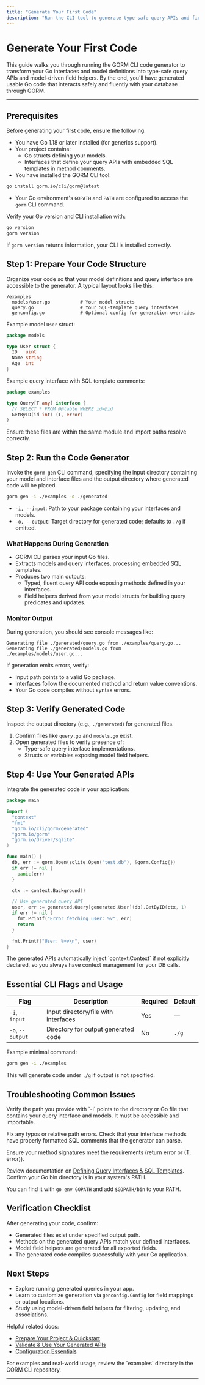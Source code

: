 ```yaml
---
title: "Generate Your First Code"
description: "Run the CLI tool to generate type-safe query APIs and field helpers. Includes key flags, expected output, and verification steps. Focuses on quickly turning your models and interfaces into usable code."
---
```


# Generate Your First Code

This guide walks you through running the GORM CLI code generator to transform your Go interfaces and model definitions into type-safe query APIs and model-driven field helpers. By the end, you'll have generated usable Go code that interacts safely and fluently with your database through GORM.

---

## Prerequisites

Before generating your first code, ensure the following:

- You have Go 1.18 or later installed (for generics support).
- Your project contains:
  - Go structs defining your models.
  - Interfaces that define your query APIs with embedded SQL templates in method comments.
- You have installed the GORM CLI tool:

```bash
go install gorm.io/cli/gorm@latest
```

- Your Go environment's `GOPATH` and `PATH` are configured to access the `gorm` CLI command.

<Tip>
Verify your Go version and CLI installation with:

```bash
go version
gorm version
```

If `gorm version` returns information, your CLI is installed correctly.
</Tip>

## Step 1: Prepare Your Code Structure

Organize your code so that your model definitions and query interface are accessible to the generator. A typical layout looks like this:

```plaintext
/examples
  models/user.go           # Your model structs
  query.go                 # Your SQL-template query interfaces
  genconfig.go             # Optional config for generation overrides
```

Example model `User` struct:

```go
package models

type User struct {
  ID   uint
  Name string
  Age  int
}
```

Example query interface with SQL template comments:

```go
package examples

type Query[T any] interface {
  // SELECT * FROM @@table WHERE id=@id
  GetByID(id int) (T, error)
}
```

Ensure these files are within the same module and import paths resolve correctly.

## Step 2: Run the Code Generator

Invoke the `gorm gen` CLI command, specifying the input directory containing your model and interface files and the output directory where generated code will be placed.

```bash
gorm gen -i ./examples -o ./generated
```

- `-i, --input`: Path to your package containing your interfaces and models.
- `-o, --output`: Target directory for generated code; defaults to `./g` if omitted.

### What Happens During Generation

- GORM CLI parses your input Go files.
- Extracts models and query interfaces, processing embedded SQL templates.
- Produces two main outputs:
  - Typed, fluent query API code exposing methods defined in your interfaces.
  - Field helpers derived from your model structs for building query predicates and updates.

### Monitor Output

During generation, you should see console messages like:

```
Generating file ./generated/query.go from ./examples/query.go...
Generating file ./generated/models.go from ./examples/models/user.go...
```

<Tip>
If generation emits errors, verify:

- Input path points to a valid Go package.
- Interfaces follow the documented method and return value conventions.
- Your Go code compiles without syntax errors.
</Tip>

## Step 3: Verify Generated Code

Inspect the output directory (e.g., `./generated`) for generated files.

1. Confirm files like `query.go` and `models.go` exist.
2. Open generated files to verify presence of:
   - Type-safe query interface implementations.
   - Structs or variables exposing model field helpers.

## Step 4: Use Your Generated APIs

Integrate the generated code in your application:

```go
package main

import (
  "context"
  "fmt"
  "gorm.io/cli/gorm/generated"
  "gorm.io/gorm"
  "gorm.io/driver/sqlite"
)

func main() {
  db, err := gorm.Open(sqlite.Open("test.db"), &gorm.Config{})
  if err != nil {
    panic(err)
  }

  ctx := context.Background()

  // Use generated query API
  user, err := generated.Query[generated.User](db).GetByID(ctx, 1)
  if err != nil {
    fmt.Printf("Error fetching user: %v", err)
    return
  }

  fmt.Printf("User: %+v\n", user)
}
```

<Tip>
The generated APIs automatically inject `context.Context` if not explicitly declared, so you always have context management for your DB calls.
</Tip>

## Essential CLI Flags and Usage

| Flag          | Description                              | Required | Default    |
| ------------- | -------------------------------------- | -------- | ---------- |
| `-i`, `--input`   | Input directory/file with interfaces    | Yes      | —          |
| `-o`, `--output`  | Directory for output generated code     | No       | `./g`      |

Example minimal command:

```bash
gorm gen -i ./examples
```

This will generate code under `./g` if output is not specified.

## Troubleshooting Common Issues

<AccordionGroup title="Troubleshooting Generation Issues">
<Accordion title="Cannot find input directory or files">
Verify the path you provide with `-i` points to the directory or Go file that contains your query interface and models. It must be accessible and importable.

Fix any typos or relative path errors.
</Accordion>
<Accordion title="Generated files are empty or methods missing">
Check that your interface methods have properly formatted SQL comments that the generator can parse.

Ensure your method signatures meet the requirements (return error or (T, error)).

Review documentation on [Defining Query Interfaces & SQL Templates](https://example.com/guides/core-workflows/query-apis-and-templates).
</Accordion>
<Accordion title="`gorm` command not found after installation">
Confirm your Go bin directory is in your system's PATH.

You can find it with `go env GOPATH` and add `$GOPATH/bin` to your PATH.
</Accordion>
</AccordionGroup>

## Verification Checklist

After generating your code, confirm:

- Generated files exist under specified output path.
- Methods on the generated query APIs match your defined interfaces.
- Model field helpers are generated for all exported fields.
- The generated code compiles successfully with your Go application.

## Next Steps

- Explore running generated queries in your app.
- Learn to customize generation via `genconfig.Config` for field mappings or output locations.
- Study using model-driven field helpers for filtering, updating, and associations.

Helpful related docs:
- [Prepare Your Project & Quickstart](getting-started/config-first-use/project-structure-and-quickstart)
- [Validate & Use Your Generated APIs](getting-started/config-first-use/validate-generated-code)
- [Configuration Essentials](getting-started/config-first-use/basic-cli-configuration)

<Tip>
For examples and real-world usage, review the `examples` directory in the GORM CLI repository.
</Tip>

---